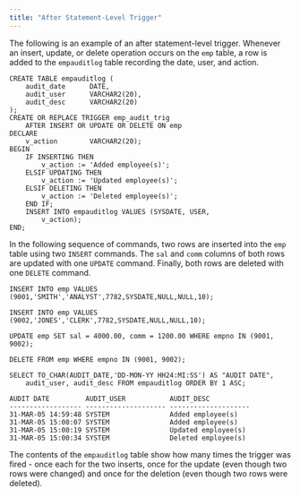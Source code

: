 ```yaml
---
title: "After Statement-Level Trigger"
---
```


<div id="after_statement_level_trigger" class="registered_link"></div>


The following is an example of an after statement-level trigger. Whenever an insert, update, or delete operation occurs on the `emp` table, a row is added to the `empauditlog` table recording the date, user, and action.

``` text
CREATE TABLE empauditlog (
    audit_date      DATE,
    audit_user      VARCHAR2(20),
    audit_desc      VARCHAR2(20)
);
CREATE OR REPLACE TRIGGER emp_audit_trig
    AFTER INSERT OR UPDATE OR DELETE ON emp
DECLARE
    v_action        VARCHAR2(20);
BEGIN
    IF INSERTING THEN
        v_action := 'Added employee(s)';
    ELSIF UPDATING THEN
        v_action := 'Updated employee(s)';
    ELSIF DELETING THEN
        v_action := 'Deleted employee(s)';
    END IF;
    INSERT INTO empauditlog VALUES (SYSDATE, USER,
        v_action);
END;
```

In the following sequence of commands, two rows are inserted into the `emp` table using two `INSERT` commands. The `sal` and `comm` columns of both rows are updated with one `UPDATE` command. Finally, both rows are deleted with one `DELETE` command.

``` text
INSERT INTO emp VALUES (9001,'SMITH','ANALYST',7782,SYSDATE,NULL,NULL,10);

INSERT INTO emp VALUES (9002,'JONES','CLERK',7782,SYSDATE,NULL,NULL,10);

UPDATE emp SET sal = 4000.00, comm = 1200.00 WHERE empno IN (9001, 9002);

DELETE FROM emp WHERE empno IN (9001, 9002);

SELECT TO_CHAR(AUDIT_DATE,'DD-MON-YY HH24:MI:SS') AS "AUDIT DATE",
    audit_user, audit_desc FROM empauditlog ORDER BY 1 ASC;

AUDIT DATE         AUDIT_USER           AUDIT_DESC
------------------ -------------------- --------------------
31-MAR-05 14:59:48 SYSTEM               Added employee(s)
31-MAR-05 15:00:07 SYSTEM               Added employee(s)
31-MAR-05 15:00:19 SYSTEM               Updated employee(s)
31-MAR-05 15:00:34 SYSTEM               Deleted employee(s)
```

The contents of the `empauditlog` table show how many times the trigger was fired - once each for the two inserts, once for the update (even though two rows were changed) and once for the deletion (even though two rows were deleted).
